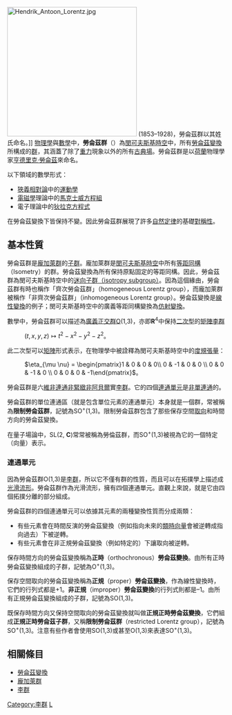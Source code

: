 {{NoteTA
|G1=物理學
|G2=數學
}}
{{李群}}
[[File:Hendrik_Antoon_Lorentz.jpg|300px]] (1853–1928)，勞侖茲群以其姓氏命名。]]
[[物理學|物理學]]與[[數學|數學]]中，'''勞侖茲群'''（{{lang-en|Lorentz group}}）為[[閔可夫斯基時空|閔可夫斯基時空]]中，所有[[勞侖茲變換|勞侖茲變換]]所構成的[[群|群]]，其涵蓋了除了[[重力|重力]]現象以外的所有[[古典場論|古典場]]。勞侖茲群是以[[荷蘭|荷蘭]]物理學家[[亨德里克·勞侖茲|亨德里克·勞侖茲]]來命名。

以下領域的數學形式：
* [[狹義相對論|狹義相對論]]中的[[運動學|運動學]]
* [[電磁學|電磁學]]理論中的[[馬克士威方程組|馬克士威方程組]]
* 電子理論中的[[狄拉克方程式|狄拉克方程式]]
在勞侖茲變換下皆保持不變。因此勞侖茲群展現了許多[[定律|自然定律]]的基礎[[對稱性|對稱性]]。

== 基本性質 ==
勞侖茲群是[[龐加萊群|龐加萊群]]的[[子群|子群]]。龐加萊群是[[閔可夫斯基時空|閔可夫斯基時空]]中所有[[等距同構|等距同構]]（Isometry）的群。勞侖茲變換為所有保持原點固定的等距同構。因此，勞侖茲群為閔可夫斯基時空中{{link-en|等距同構群|isometry group}}的[[群作用|迷向子群（isotropy subgroup）]]。因為這個緣由，勞侖茲群有時也稱作「齊次勞侖茲群」（homogeneous Lorentz group），而龐加萊群被稱作「非齊次勞侖茲群」（inhomogeneous Lorentz group）。勞侖茲變換是[[線性映射|線性變換]]的例子；閔可夫斯基時空中的廣義等距同構變換為[[仿射變換|仿射變換]]。

數學中，勞侖茲群可以描述為[[廣義正交群|廣義正交群]]O(1,3)，亦即'''R'''<sup>4</sup>中保持[[二次型|二次型]]的[[矩陣李群|矩陣李群]]
: <math> (t,x,y,z) \mapsto t^2-x^2-y^2-z^2</math>。

此二次型可以[[矩陣|矩陣]]形式表示，在物理學中被詮釋為閔可夫斯基時空中的[[度規張量|度規張量]]：
: <math> \eta_{\mu \nu} = \begin{pmatrix}1 & 0 & 0 & 0\\ 0 & -1 & 0 & 0 \\ 0 & 0 & -1 & 0 \\ 0 & 0 & 0 & -1\end{pmatrix}</math>。
勞侖茲群是六[[維度|維]][[连通空间|非連通]][[緊緻|非緊緻]][[阿貝爾群|非阿貝爾]]實[[李群|李群]]。它的四個[[连通单元|連通單元]]是[[單連通|非單連通]]的。

勞侖茲群的單位連通區（就是包含單位元素的連通單元）本身就是一個群，常被稱為'''限制勞侖茲群'''，記號為SO<sup>+</sup>(1,3)。限制勞侖茲群包含了那些保存空間[[取向|取向]]和時間方向的勞侖茲變換。

在量子場論中，SL(2, '''C''')常常被稱為勞倫茲群，而SO<sup>+</sup>(1,3)被視為它的一個特定（向量）表示。

=== 連通單元 ===
因為勞侖茲群O(1,3)是[[李群|李群]]，所以它不僅有群的性質，而且可以在拓撲學上描述成[[光滑流形|光滑流形]]。勞侖茲群作為光滑流形，擁有四個連通單元。直觀上來說，就是它由四個拓撲分離的部分組成。

勞侖茲群的四個連通單元可以依據其元素的兩種變換性質而分成兩類：

* 有些元素會在時間反演的勞侖茲變換（例如指向未來的[[閔考斯基時空#因果結構|類時向量]]會被逆轉成指向過去）下被逆轉。
* 有些元素會在非正規勞侖茲變換（例如特定的{{Link-en|四腳場|Tetrad formalism}}）下讓取向被逆轉。

保存時間方向的勞侖茲變換稱為'''正時'''（orthochronous）'''勞侖茲變換'''。由所有正時勞侖茲變換組成的子群，記號為O<sup>+</sup>(1,3)。

保存空間取向的勞侖茲變換稱為'''正規'''（proper）'''勞侖茲變換'''，作為線性變換時，它們的行列式都是+1。'''非正規'''（improper）'''勞侖茲變換'''的行列式則都是–1。由所有正規勞侖茲變換組成的子群，記號為SO(1,3)。

既保存時間方向又保持空間取向的勞侖茲變換就叫做'''正規正時勞侖茲變換'''，它們組成'''正規正時勞侖茲子群'''，又稱'''限制勞侖茲群'''（restricted Lorentz group），記號為SO<sup>+</sup>(1,3)。注意有些作者會使用SO(1,3)或甚至O(1,3)來表達SO<sup>+</sup>(1,3)。

== 相關條目 ==
* [[勞侖茲變換|勞侖茲變換]]
* [[龐加萊群|龐加萊群]]
* [[李群|李群]]


{{狹義相對論}}

[[Category:李群|Category:李群]]
[[Category:狹義相對論|L]]